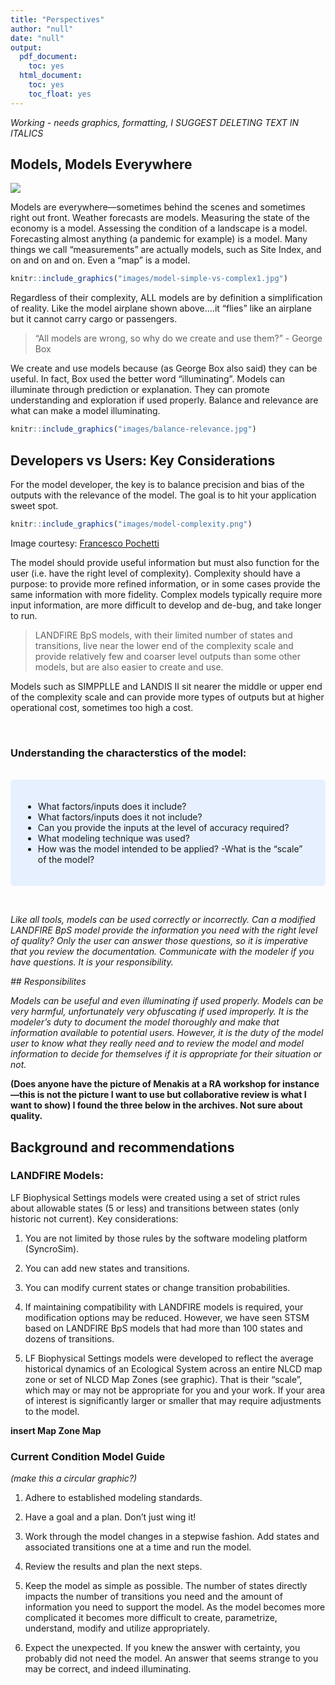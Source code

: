```yaml
---
title: "Perspectives"
author: "null"
date: "null"
output:
  pdf_document:
    toc: yes
  html_document:
    toc: yes
    toc_float: yes
---
```


*Working - needs graphics, formatting, I SUGGEST DELETING TEXT IN ITALICS*

## Models, Models Everywhere

![](images/models.png)

Models are everywhere—sometimes behind the scenes and sometimes right out front.  Weather forecasts are models. Measuring the state of the economy is a model. Assessing the condition of a landscape is a model.  Forecasting almost anything (a pandemic for example) is a model. Many things we call “measurements” are actually models, such as Site Index, and on and on and on. Even a “map” is a model.


```r
knitr::include_graphics("images/model-simple-vs-complex1.jpg")

```

Regardless of their complexity, ALL models are by definition a simplification of reality. Like the model airplane shown above….it “flies” like an airplane but it cannot carry cargo or passengers.

>"All models are wrong, so why do we create and use them?" - George Box

We create and use models because (as George Box also said) they can be useful. In fact, Box used the better word “illuminating”. Models can illuminate through prediction or explanation. They can promote understanding and exploration if used properly. Balance and relevance are what can make a model illuminating.

```r
knitr::include_graphics("images/balance-relevance.jpg")

```

## Developers vs Users: Key Considerations

For the model developer, the key is to balance precision and bias of the outputs with the relevance of the model. The goal is to hit your application sweet spot.

```r
knitr::include_graphics("images/model-complexity.png")

```

Image courtesy: [Francesco Pochetti](francescopochetti.com)
<br>

The model should provide useful information but must also function for the user (i.e. have the right level of complexity). Complexity should have a purpose: to provide more refined information, or in some cases provide the same information with more fidelity. Complex models typically require more input information, are more difficult to develop and de-bug, and take longer to run. 

>LANDFIRE BpS models, with their limited number of states and transitions, live near the lower end of the complexity scale and provide relatively few and coarser level outputs than some other models, but are also easier to create and use. 

Models such as SIMPPLLE and LANDIS II sit nearer the middle or upper end of the complexity scale and can provide more types of outputs but at higher operational cost, sometimes too high a cost.

<br>

### Understanding the characterstics of the model:
<br>
<style>
div.blue { background-color:#e6f0ff; border-radius: 5px; padding: 20px;}
</style>
<div class = "blue">
- What factors/inputs does it include? 
- What factors/inputs does it not include? 
- Can you provide the inputs at the level of accuracy required? 
- What modeling technique was used? 
- How was the model intended to be applied? 
-What is the “scale” of the model?
</div>
<br>

*Like all tools, models can be used correctly or incorrectly. Can a modified LANDFIRE BpS model provide the information you need with the right level of quality? Only the user can answer those questions, so it is imperative that you review the documentation. Communicate with the modeler if you have questions. It is your responsibility.*

*## Responsibilites*

*Models can be useful and even illuminating if used properly. Models can be very harmful, unfortunately very obfuscating if used improperly. It is the modeler’s duty to document the model thoroughly and make that information available to potential users. However, it is the duty of the model user to know what they really need and to review the model and model information to decide for themselves if it is appropriate for their situation or not.*

**(Does anyone have the picture of Menakis at a RA workshop for instance—this is not the picture I want to use but collaborative review is what I want to show) I found the three below in the archives. Not sure about quality.**


## Background and recommendations

### LANDFIRE Models:

LF Biophysical Settings models were created using a set of strict rules about allowable states (5 or less) and transitions between states (only historic not current). 
Key considerations:

1. You are not limited by those rules by the software modeling platform (SyncroSim). 

2. You can add new states and transitions. 

3. You can modify current states or change transition probabilities. 

4. If maintaining compatibility with LANDFIRE models is required, your modification options may be reduced. However, we have seen STSM based on LANDFIRE BpS models that had more than 100 states and dozens of transitions. 

5. LF Biophysical Settings models were developed to reflect the average historical dynamics of an Ecological System across an entire NLCD map zone or set of NLCD Map Zones (see graphic). That is their “scale”, which may or may not be appropriate for you and your work. If your area of interest is significantly larger or smaller that may require adjustments to the model.

**insert Map Zone Map**

### Current Condition Model Guide

*(make this a circular graphic?)*

1. Adhere to established modeling standards.

2. Have a goal and a plan. Don’t just wing it!

3. Work through the model changes in a stepwise fashion. Add states and associated transitions one at a time and run the model.

4. Review the results and plan the next steps.

5. Keep the model as simple as possible. The number of states directly impacts the number of transitions you need and the amount of information you need to support the model. As the model becomes more complicated it becomes more difficult to create, parametrize, understand, modify and utilize appropriately.

6. Expect the unexpected. If you knew the answer with certainty, you probably did not need the model. An answer that seems strange to you may be correct, and indeed illuminating.






